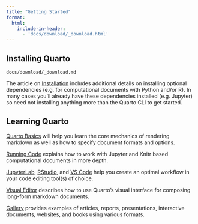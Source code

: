 ```yaml
---
title: "Getting Started"
format:
  html:
    include-in-header: 
      - 'docs/download/_download.html'
---
```


## Installing Quarto

``` include
docs/download/_download.md
```

The article on [Installation](docs/getting-started/installation.html) includes additional details on installing optional dependencies (e.g. for computational documents with Python and/or R). In many cases you'll already have these dependencies installed (e.g. Jupyter) so need not installing anything more than the Quarto CLI to get started.

## Learning Quarto

[Quarto Basics](docs/getting-started/quarto-basics.qmd) will help you learn the core mechanics of rendering markdown as well as how to specify document formats and options.

[Running Code](docs/computations/running-code.qmd) explains how to work with Jupyter and Knitr based computational documents in more depth.

[JupyterLab](docs/tools/jupyter-lab.qmd), [RStudio](docs/tools/rstudio.qmd), and [VS Code](docs/tools/vscode.qmd) help you create an optimal workflow in your code editing tool(s) of choice.

[Visual Editor](docs/visual-editor/) describes how to use Quarto's visual interface for composing long-form markdown documents.

[Gallery](docs/gallery/) provides examples of articles, reports, presentations, interactive documents, websites, and books using various formats.
